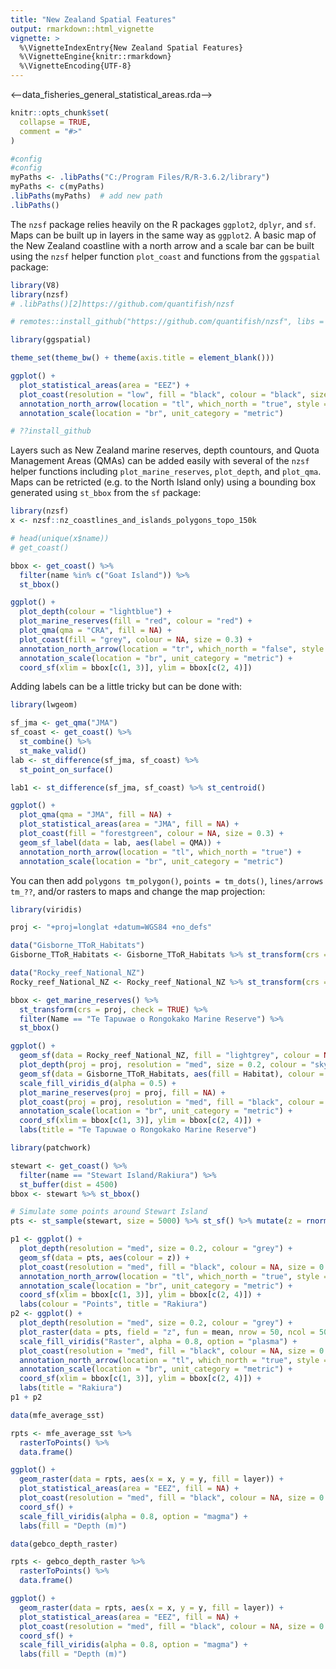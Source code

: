 ```yaml
---
title: "New Zealand Spatial Features"
output: rmarkdown::html_vignette
vignette: >
  %\VignetteIndexEntry{New Zealand Spatial Features}
  %\VignetteEngine{knitr::rmarkdown}
  %\VignetteEncoding{UTF-8}
---
```


<--data\nz_fisheries_general_statistical_areas.rda-->

```r
knitr::opts_chunk$set(
  collapse = TRUE,
  comment = "#>"
)

#config
#config
myPaths <- .libPaths("C:/Program Files/R/R-3.6.2/library")
myPaths <- c(myPaths)
.libPaths(myPaths)  # add new path
.libPaths()


```

The `nzsf` package relies heavily on the R packages `ggplot2`, `dplyr`, and `sf`. Maps can be built up in layers in the same way as `ggplot2`. A basic map of the New Zealand coastline with a north arrow and a scale bar can be built using the `nzsf` helper function `plot_coast` and functions from the `ggspatial` package:

```r
library(V8)
library(nzsf)
# .libPaths()[2]https://github.com/quantifish/nzsf

# remotes::install_github("https://github.com/quantifish/nzsf", libs = "C:/Program Files/R/R-3.6.2/library")

library(ggspatial)

theme_set(theme_bw() + theme(axis.title = element_blank()))

ggplot() +
  plot_statistical_areas(area = "EEZ") +
  plot_coast(resolution = "low", fill = "black", colour = "black", size = 0.3) +
  annotation_north_arrow(location = "tl", which_north = "true", style = north_arrow_nautical) +
  annotation_scale(location = "br", unit_category = "metric")

# ??install_github
```

Layers such as New Zealand marine reserves, depth countours, and Quota Management Areas (QMAs) can be added easily with several of the `nzsf` helper functions including `plot_marine_reserves`, `plot_depth`, and `plot_qma`. Maps can be retricted (e.g. to the North Island only) using a bounding box generated using `st_bbox` from the `sf` package:

```r
library(nzsf)
x <- nzsf::nz_coastlines_and_islands_polygons_topo_150k

# head(unique(x$name))
# get_coast()

bbox <- get_coast() %>% 
  filter(name %in% c("Goat Island")) %>%
  st_bbox()

ggplot() +
  plot_depth(colour = "lightblue") +
  plot_marine_reserves(fill = "red", colour = "red") +
  plot_qma(qma = "CRA", fill = NA) +
  plot_coast(fill = "grey", colour = NA, size = 0.3) +
  annotation_north_arrow(location = "tr", which_north = "false", style = north_arrow_nautical) +
  annotation_scale(location = "br", unit_category = "metric") +
  coord_sf(xlim = bbox[c(1, 3)], ylim = bbox[c(2, 4)])
```

Adding labels can be a little tricky but can be done with:

```r
library(lwgeom)

sf_jma <- get_qma("JMA")
sf_coast <- get_coast() %>% 
  st_combine() %>% 
  st_make_valid()
lab <- st_difference(sf_jma, sf_coast) %>% 
  st_point_on_surface()

lab1 <- st_difference(sf_jma, sf_coast) %>% st_centroid()

ggplot() +
  plot_qma(qma = "JMA", fill = NA) +
  plot_statistical_areas(area = "JMA", fill = NA) +
  plot_coast(fill = "forestgreen", colour = NA, size = 0.3) +
  geom_sf_label(data = lab, aes(label = QMA)) +
  annotation_north_arrow(location = "tl", which_north = "true") +
  annotation_scale(location = "br", unit_category = "metric")
```

You can then add `polygons tm_polygon()`, `points = tm_dots()`, `lines/arrows tm_??`, and/or rasters to maps and change the map projection:

```r
library(viridis)

proj <- "+proj=longlat +datum=WGS84 +no_defs"

data("Gisborne_TToR_Habitats")
Gisborne_TToR_Habitats <- Gisborne_TToR_Habitats %>% st_transform(crs = proj, check = TRUE)

data("Rocky_reef_National_NZ")
Rocky_reef_National_NZ <- Rocky_reef_National_NZ %>% st_transform(crs = proj, check = TRUE)

bbox <- get_marine_reserves() %>%
  st_transform(crs = proj, check = TRUE) %>%
  filter(Name == "Te Tapuwae o Rongokako Marine Reserve") %>%
  st_bbox()

ggplot() +
  geom_sf(data = Rocky_reef_National_NZ, fill = "lightgrey", colour = NA) +
  plot_depth(proj = proj, resolution = "med", size = 0.2, colour = "skyblue") +
  geom_sf(data = Gisborne_TToR_Habitats, aes(fill = Habitat), colour = NA) +
  scale_fill_viridis_d(alpha = 0.5) +
  plot_marine_reserves(proj = proj, fill = NA) +
  plot_coast(proj = proj, resolution = "med", fill = "black", colour = NA, size = 0.3) +
  annotation_scale(location = "br", unit_category = "metric") +
  coord_sf(xlim = bbox[c(1, 3)], ylim = bbox[c(2, 4)]) +
  labs(title = "Te Tapuwae o Rongokako Marine Reserve")
```


```r
library(patchwork)

stewart <- get_coast() %>%
  filter(name == "Stewart Island/Rakiura") %>%
  st_buffer(dist = 4500)
bbox <- stewart %>% st_bbox()

# Simulate some points around Stewart Island
pts <- st_sample(stewart, size = 5000) %>% st_sf() %>% mutate(z = rnorm(1:n()))

p1 <- ggplot() +
  plot_depth(resolution = "med", size = 0.2, colour = "grey") +
  geom_sf(data = pts, aes(colour = z)) +
  plot_coast(resolution = "med", fill = "black", colour = NA, size = 0.3) +
  annotation_north_arrow(location = "tl", which_north = "true", style = north_arrow_nautical) +
  annotation_scale(location = "br", unit_category = "metric") +
  coord_sf(xlim = bbox[c(1, 3)], ylim = bbox[c(2, 4)]) +
  labs(colour = "Points", title = "Rakiura")
p2 <- ggplot() +
  plot_depth(resolution = "med", size = 0.2, colour = "grey") +
  plot_raster(data = pts, field = "z", fun = mean, nrow = 50, ncol = 50) +
  scale_fill_viridis("Raster", alpha = 0.8, option = "plasma") +
  plot_coast(resolution = "med", fill = "black", colour = NA, size = 0.3) +
  annotation_north_arrow(location = "tl", which_north = "true", style = north_arrow_nautical) +
  annotation_scale(location = "br", unit_category = "metric") +
  coord_sf(xlim = bbox[c(1, 3)], ylim = bbox[c(2, 4)]) +
  labs(title = "Rakiura")
p1 + p2
```

```r
data(mfe_average_sst)

rpts <- mfe_average_sst %>%
  rasterToPoints() %>%
  data.frame()

ggplot() +
  geom_raster(data = rpts, aes(x = x, y = y, fill = layer)) +
  plot_statistical_areas(area = "EEZ", fill = NA) +
  plot_coast(resolution = "med", fill = "black", colour = NA, size = 0.3) +
  coord_sf() +
  scale_fill_viridis(alpha = 0.8, option = "magma") +
  labs(fill = "Depth (m)")
```

```r
data(gebco_depth_raster)

rpts <- gebco_depth_raster %>%
  rasterToPoints() %>%
  data.frame()

ggplot() +
  geom_raster(data = rpts, aes(x = x, y = y, fill = layer)) +
  plot_statistical_areas(area = "EEZ", fill = NA) +
  plot_coast(resolution = "med", fill = "black", colour = NA, size = 0.3) +
  coord_sf() +
  scale_fill_viridis(alpha = 0.8, option = "magma") +
  labs(fill = "Depth (m)")
```

